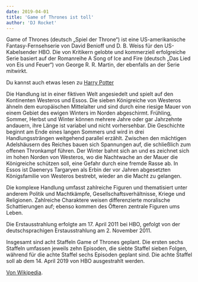 ```yaml
---
date: 2019-04-01
title: 'Game of Thrones ist toll'
author: 'DJ Rocket'
---
```


Game of Thrones (deutsch „Spiel der Throne“) ist eine US-amerikanische Fantasy-Fernsehserie von David Benioff und D. B. Weiss für den US-Kabelsender HBO. Die von Kritikern gelobte und kommerziell erfolgreiche Serie basiert auf der Romanreihe A Song of Ice and Fire (deutsch „Das Lied von Eis und Feuer“) von George R. R. Martin, der ebenfalls an der Serie mitwirkt.

Du kannst auch etwas lesen zu [Harry Potter](/harry-potter)

Die Handlung ist in einer fiktiven Welt angesiedelt und spielt auf den Kontinenten Westeros und Essos. Die sieben Königreiche von Westeros ähneln dem europäischen Mittelalter und sind durch eine riesige Mauer von einem Gebiet des ewigen Winters im Norden abgeschirmt. Frühling, Sommer, Herbst und Winter können mehrere Jahre oder gar Jahrzehnte andauern, ihre Länge ist variabel und nicht vorhersehbar. Die Geschichte beginnt am Ende eines langen Sommers und wird in drei Handlungssträngen weitgehend parallel erzählt. Zwischen den mächtigen Adelshäusern des Reiches bauen sich Spannungen auf, die schließlich zum offenen Thronkampf führen. Der Winter bahnt sich an und es zeichnet sich im hohen Norden von Westeros, wo die Nachtwache an der Mauer die Königreiche schützen soll, eine Gefahr durch eine fremde Rasse ab. In Essos ist Daenerys Targaryen als Erbin der vor Jahren abgesetzten Königsfamilie von Westeros bestrebt, wieder an die Macht zu gelangen.

Die komplexe Handlung umfasst zahlreiche Figuren und thematisiert unter anderem Politik und Machtkämpfe, Gesellschaftsverhältnisse, Kriege und Religionen. Zahlreiche Charaktere weisen differenzierte moralische Schattierungen auf; ebenso kommen des Öfteren zentrale Figuren ums Leben.

Die Erstausstrahlung erfolgte am 17. April 2011 bei HBO, gefolgt von der deutschsprachigen Erstausstrahlung am 2. November 2011.

Insgesamt sind acht Staffeln Game of Thrones geplant. Die ersten sechs Staffeln umfassen jeweils zehn Episoden, die siebte Staffel sieben Folgen, während für die achte Staffel sechs Episoden geplant sind. Die achte Staffel soll ab dem 14. April 2019 von HBO ausgestrahlt werden.

[Von Wikipedia](https://de.wikipedia.org/wiki/Game_of_Thrones).
